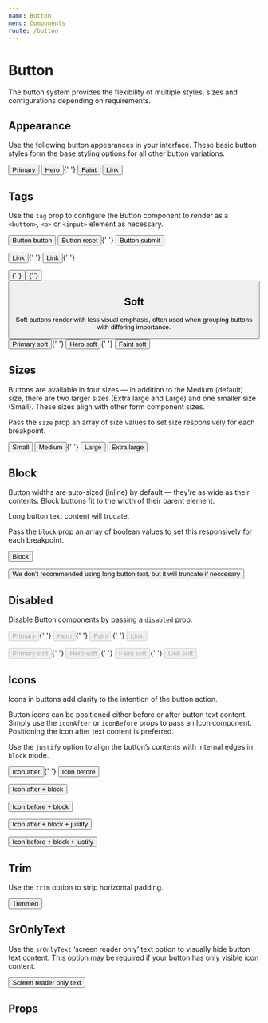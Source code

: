 ```yaml
---
name: Button
menu: Components
route: /button
---
```



# Button

The button system provides the flexibility of multiple styles, sizes and configurations depending on requirements.

## Appearance

Use the following button appearances in your interface. These basic button styles form the base styling options for all other button variations.

<Playground>
	<Button appearance="primary">Primary</Button> <Button appearance="hero">Hero</Button>{' '}
	<Button appearance="faint">Faint</Button> <Button appearance="link">Link</Button>
</Playground>

## Tags

Use the `tag` prop to configure the Button component to render as a `<button>`, `<a>` or `<input>` element as necessary.

<Playground>
	<p>
		<Button type="button">Button button</Button> <Button type="reset">Button reset</Button>{' '}
		<Button type="submit">Button submit</Button>
	</p>
	<p>
		<Button href="#0">Link</Button>{' '}
		<Button href="#0" appearance="link">
			Link
		</Button>{' '}
	</p>
	<p>
		<Button tag="input" type="button" value="Input button" />{' '}
		<Button tag="input" type="reset" value="Input reset" />{' '}
		<Button tag="input" type="submit" value="Input submit" />
	</p>
</Playground>

## Soft

Soft buttons render with less visual emphasis, often used when grouping buttons with differing importance.

<Playground>
	<Button appearance="primary" soft>
		Primary soft
	</Button>{' '}
	<Button appearance="hero" soft>
		Hero soft
	</Button>{' '}
	<Button appearance="faint" soft>
		Faint soft
	</Button>
</Playground>

## Sizes

Buttons are available in four sizes — in addition to the Medium (default) size, there are two larger sizes (Extra large and Large) and one smaller size (Small). These sizes align with other form component sizes.

Pass the `size` prop an array of size values to set size responsively for each breakpoint.

<Playground>
	<Button size="small">Small</Button> <Button size="medium">Medium</Button>{' '}
	<Button size="large">Large</Button> <Button size="xlarge">Extra large</Button>
</Playground>

## Block

Button widths are auto-sized (inline) by default — they’re as wide as their contents. Block buttons fit to the width of their parent element.

Long button text content will trucate.

Pass the `block` prop an array of boolean values to set this responsively for each breakpoint.

<Playground>
	<p>
		<Button block>Block</Button>
	</p>
	<p>
		<Button block>
			We don’t recommended using long button text, but it will truncate if neccesary
		</Button>
	</p>
</Playground>

## Disabled

Disable Button components by passing a `disabled` prop.

<Playground>
	<p>
		<Button appearance="primary" disabled>
			Primary
		</Button>{' '}
		<Button appearance="hero" disabled>
			Hero
		</Button>{' '}
		<Button appearance="faint" disabled>
			Faint
		</Button>{' '}
		<Button appearance="link" disabled>
			Link
		</Button>
	</p>
	<p>
		<Button appearance="primary" soft disabled>
			Primary soft
		</Button>{' '}
		<Button appearance="hero" soft disabled>
			Hero soft
		</Button>{' '}
		<Button appearance="faint" soft disabled>
			Faint soft
		</Button>{' '}
		<Button appearance="link" soft disabled>
			Link soft
		</Button>
	</p>
</Playground>

## Icons

Icons in buttons add clarity to the intention of the button action.

Button icons can be positioned either before or after button text content. Simply use the `iconAfter` or `iconBefore` props to pass an Icon component. Positioning the icon after text content is preferred.

Use the `justify` option to align the button’s contents with internal edges in `block` mode.

<Playground>
	<p>
		<Button iconAfter={InfoIcon}>Icon after</Button>{' '}
		<Button iconBefore={InfoIcon}>Icon before</Button>
	</p>
	<p>
		<Button iconAfter={InfoIcon} block>
			Icon after + block
		</Button>
	</p>
	<p>
		<Button iconBefore={InfoIcon} block>
			Icon before + block
		</Button>
	</p>
	<p>
		<Button iconAfter={InfoIcon} justify block>
			Icon after + block + justify
		</Button>
	</p>
	<p>
		<Button iconBefore={InfoIcon} justify block>
			Icon before + block + justify
		</Button>
	</p>
</Playground>

## Trim

Use the `trim` option to strip horizontal padding.

<Playground>
	<Button appearance="link" trim>
		Trimmed
	</Button>
</Playground>

## SrOnlyText

Use the `srOnlyText` ‘screen reader only’ text option to visually hide button text content. This option may be required if your button has only visible icon content.

<Playground>
	<Button iconAfter={HouseIcon} srOnlyText>
		Screen reader only text
	</Button>
</Playground>

## Props

<PropsTable of={Button} />
